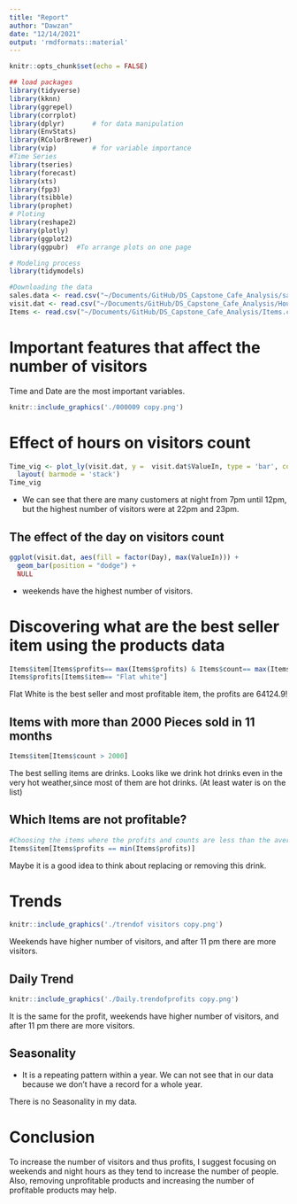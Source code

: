 ```yaml
---
title: "Report"
author: "Dawzan"
date: "12/14/2021"
output: 'rmdformats::material'
---
```


```r
knitr::opts_chunk$set(echo = FALSE)
```



```r
## load packages
library(tidyverse)
library(kknn)
library(ggrepel)
library(corrplot)
library(dplyr)       # for data manipulation
library(EnvStats)
library(RColorBrewer)
library(vip)         # for variable importance
#Time Series
library(tseries)
library(forecast)
library(xts)
library(fpp3)
library(tsibble)
library(prophet)
# Ploting
library(reshape2)
library(plotly)
library(ggplot2)
library(ggpubr)  #To arrange plots on one page

# Modeling process
library(tidymodels)

```

```r
#Downloading the data
sales.data <- read.csv("~/Documents/GitHub/DS_Capstone_Cafe_Analysis/sales-data.csv")
visit.dat <- read.csv("~/Documents/GitHub/DS_Capstone_Cafe_Analysis/Hourlydata.csv")
Items <- read.csv("~/Documents/GitHub/DS_Capstone_Cafe_Analysis/Items.csv")

```

# Important features that affect the number of visitors

Time and Date are the most important variables.
```r
knitr::include_graphics('./000009 copy.png')
```

# Effect of hours on visitors count
```r

Time_vig <- plot_ly(visit.dat, y =  visit.dat$ValueIn, type = 'bar', color = ~Time) %>%
  layout( barmode = 'stack')
Time_vig
```

- We can see that there are many customers at night from 7pm until 12pm, but the highest number of visitors were at 22pm and 23pm.

## The effect of the day on visitors count 
```r

ggplot(visit.dat, aes(fill = factor(Day), max(ValueIn))) +
  geom_bar(position = "dodge") +
  NULL
```

- weekends have the highest number of visitors.

# Discovering what are the best seller item using the products data 

```r
Items$item[Items$profits== max(Items$profits) & Items$count== max(Items$count)]
Items$profits[Items$item== "Flat white"]
```
Flat White is the best seller and most profitable item, the profits are 64124.9!


## Items with more than 2000 Pieces sold in 11 months 
```r
Items$item[Items$count > 2000]
```
The best selling items are drinks. Looks like we drink hot drinks even in the very hot weather,since most of them are hot drinks. (At least water is on the list)

## Which Items are not profitable? 
```r
#Choosing the items where the profits and counts are less than the average. 
Items$item[Items$profits == min(Items$profits)]
```

 Maybe it is a good idea to think about replacing or removing this drink.

# Trends

```r
knitr::include_graphics('./trendof visitors copy.png')
```

Weekends have higher number of visitors, and after 11 pm there are more visitors.



## Daily Trend 

```r
knitr::include_graphics('./Daily.trendofprofits copy.png')
```

It is the same for the profit, weekends have higher number of visitors, and after 11 pm there are more visitors.

## Seasonality 

- It is a repeating pattern within a year. We can not see that in our data because we don't have a record for a whole year.

There is no Seasonality in my data.



# Conclusion 

To increase the number of visitors and thus profits, I suggest focusing on weekends and night hours as they tend to increase the number of people. Also, removing unprofitable products  and increasing the number of profitable products may help.


